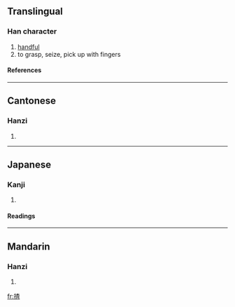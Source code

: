 ==Translingual==
===Han character===
{{Han char|rn=64|rad=手|as=09|sn=12|four=|canj=手木日一 (QDAM)}}
# [[handful]]
# to grasp, seize, pick up with fingers
====References====
{{Han ref|kx=0445.341|dkj=12443|hdz=31913.020|uh=63F8|ud=25592}}
----
==Cantonese==
===Hanzi===
{{yue-hanzi|jyut=|y=ja1}}
# {{defn|Cantonese}}
----
==Japanese==
===Kanji===
{{ja-kanji|grade=|rs=手09}}
# {{defn|Japanese}} 
====Readings====
{{ja-readings|on=[[さ]] (sa)|kun=[[つまむ]] (tsumamu)}}
----
==Mandarin==
===Hanzi===
{{cmn-hanzi|pin=[[zhā]] (zha1)|wg=cha<sup>1</sup>}}
# {{defn|Mandarin}}

[[fr:揸]]